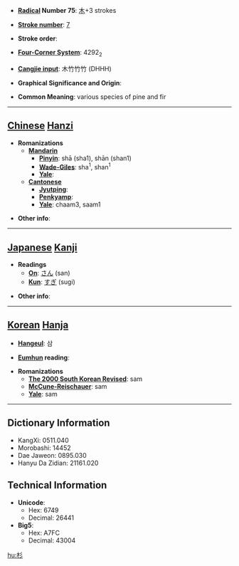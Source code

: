 * '''[[Wiktionary:Chinese radical index| Radical]] Number 75''': [[Wiktionary:Chinese radical index 木|木]]+3 strokes

* '''[[Wiktionary:Chinese total strokes index|Stroke number]]''': [[Wiktionary:Chinese total strokes index 7|7]]

* '''Stroke order''': 

* '''[[Wiktionary:Chinese four corner index|Four-Corner System]]''': 4292<sub>2</sub>

* '''[[Wiktionary:Chinese Cangjie index|Cangjie input]]''': 木竹竹竹 (DHHH)

* '''Graphical Significance and Origin''': 

* '''Common Meaning''': various species of pine and fir

----

== [[Chinese]] [[Hanzi]] ==

* '''Romanizations'''
** '''[[Mandarin]]'''
*** '''[[Pinyin]]''': shā (sha1), shān (shan1)
*** '''[[Wade-Giles]]''': sha<sup>1</sup>, shan<sup>1</sup>
*** '''[[Yale]]''': 
** '''[[Cantonese]]'''
*** '''[[Jyutping]]''':
*** '''[[Penkyamp]]''': 
*** '''[[Yale]]''': chaam3, saam1

* '''Other info''': 

----

== [[Japanese]] [[Kanji]] ==

* '''Readings'''
** '''[[On]]''': [[さん]] (san)
** '''[[Kun]]''': [[すぎ]] (sugi)

* '''Other info''':  

----

== [[Korean]] [[Hanja]] ==

* '''[[Hangeul]]''': 삼

* '''[[Eumhun]] reading''': 

* '''Romanizations'''
** '''[[The 2000 South Korean Revised Romanization|The 2000 South Korean Revised]]''': sam
** '''[[McCune-Reischauer]]''': sam
** '''[[Yale]]''': sam

----

== Dictionary Information ==

* KangXi: 0511.040
* Morobashi: 14452
* Dae Jaweon: 0895.030
* Hanyu Da Zidian: 21161.020

== Technical Information ==

* '''Unicode''':
** Hex: 6749
** Decimal: 26441
* '''Big5''':
** Hex: A7FC
** Decimal: 43004

[[hu:杉]]